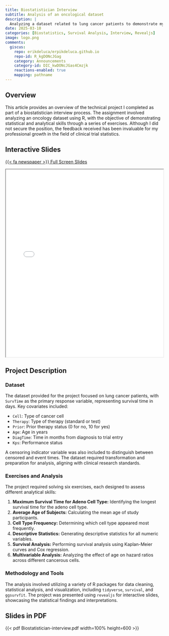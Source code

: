 ```yaml
---
title: Biostatistician Interview
subtitle: Analysis of an oncological dataset 
description: |
  Analyzing a dataset related to lung cancer patients to demonstrate my skills in data analysis and statistical modeling
date: 2025-03-10  
categories: [Biostatistics, Survival Analysis, Interview, Revealjs]  
image: logo.png  
comments:
  giscus:
    repo: erikdeluca/erpikdeluca.github.io
    repo-id: R_kgDONcJGag
    category: Announcements
    category-id: DIC_kwDONcJGas4Cmzjk
    reactions-enabled: true
    mapping: pathname
---
```



## Overview

This article provides an overview of the technical project I completed as part of a biostatistician interview process. The assignment involved analyzing an oncology dataset using R, with the objective of demonstrating statistical and analytical skills through a series of exercises. Although I did not secure the position, the feedback received has been invaluable for my professional growth in the field of clinical trial statistics.

## Interactive Slides

[{{< fa newspaper >}} Full Screen Slides](akkodis%20interview.html#/title-slide){.btn target="_blank"}

<iframe src="akkodis%20interview.html#/title-slide" width="100%" height="600px"></iframe>

## Project Description

### Dataset

The dataset provided for the project focused on lung cancer patients, with `SurvTime` as the primary response variable, representing survival time in days. Key covariates included:

- `Cell`: Type of cancer cell
- `Therapy`: Type of therapy (standard or test)
- `Prior`: Prior therapy status (0 for no, 10 for yes)
- `Age`: Age in years
- `DiagTime`: Time in months from diagnosis to trial entry
- `Kps`: Performance status

A censoring indicator variable was also included to distinguish between censored and event times. The dataset required transformation and preparation for analysis, aligning with clinical research standards.

### Exercises and Analysis

The project required solving six exercises, each designed to assess different analytical skills:

1. **Maximum Survival Time for Adeno Cell Type:** Identifying the longest survival time for the adeno cell type.
2. **Average Age of Subjects:** Calculating the mean age of study participants.
3. **Cell Type Frequency:** Determining which cell type appeared most frequently.
4. **Descriptive Statistics:** Generating descriptive statistics for all numeric variables.
5. **Survival Analysis:** Performing survival analysis using Kaplan-Meier curves and Cox regression.
6. **Multivariable Analysis:** Analyzing the effect of age on hazard ratios across different cancerous cells.

### Methodology and Tools

The analysis involved utilizing a variety of R packages for data cleaning, statistical analysis, and visualization, including `tidyverse`, `survival`, and `ggsurvfit`. The project was presented using `revealjs` for interactive slides, showcasing the statistical findings and interpretations.


## Slides in PDF

{{< pdf Biostatistician-interview.pdf width=100% height=600 >}}
